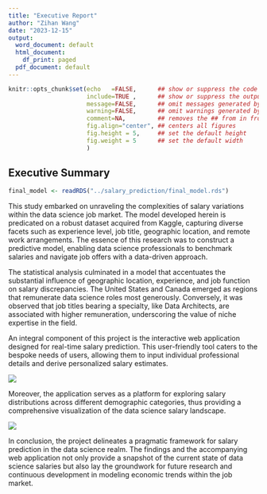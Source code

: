 ```yaml
---
title: "Executive Report"
author: "Zihan Wang"
date: "2023-12-15"
output:
  word_document: default
  html_document:
    df_print: paged
  pdf_document: default
---
```


```r
knitr::opts_chunk$set(echo   =FALSE,      ## show or suppress the code
                      include=TRUE ,      ## show or suppress the output
                      message=FALSE,      ## omit messages generated by code
                      warning=FALSE,      ## omit warnings generated by code
                      comment=NA,         ## removes the ## from in front of outputs
                      fig.align="center", ## centers all figures
                      fig.height = 5,     ## set the default height
                      fig.weight = 5      ## set the default width
                      )
```


## Executive Summary

```r
final_model <- readRDS("../salary_prediction/final_model.rds")
```

This study embarked on unraveling the complexities of salary variations within the data science job market. The model developed herein is predicated on a robust dataset acquired from Kaggle, capturing diverse facets such as experience level, job title, geographic location, and remote work arrangements. The essence of this research was to construct a predictive model, enabling data science professionals to benchmark salaries and navigate job offers with a data-driven approach.

The statistical analysis culminated in a model that accentuates the substantial influence of geographic location, experience, and job function on salary discrepancies. The United States and Canada emerged as regions that remunerate data science roles most generously. Conversely, it was observed that job titles bearing a specialty, like Data Architects, are associated with higher remuneration, underscoring the value of niche expertise in the field.

An integral component of this project is the interactive web application designed for real-time salary prediction. This user-friendly tool caters to the bespoke needs of users, allowing them to input individual professional details and derive personalized salary estimates. 

![](web1.png)

Moreover, the application serves as a platform for exploring salary distributions across different demographic categories, thus providing a comprehensive visualization of the data science salary landscape.

![](web2.png)

In conclusion, the project delineates a pragmatic framework for salary prediction in the data science realm. The findings and the accompanying web application not only provide a snapshot of the current state of data science salaries but also lay the groundwork for future research and continuous development in modeling economic trends within the job market.